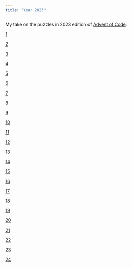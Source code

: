 ```yaml
---
title: "Year 2023"
---
```


My take on the puzzles in 2023 edition of [Advent of Code](https://adventofcode.com/2023).

::: calendar
::: {.card .border-warning .mb-3}
::: day
[1](../SOLUTIONS/2023/Day_01.html)
:::
:::
::: {.card .border-warning .mb-3}
::: day
[2](../SOLUTIONS/2023/Day_02.html)
:::
:::
::: {.card .border-warning .mb-3}
::: day
[3](../SOLUTIONS/2023/Day_03.html)
:::
:::
::: {.card .border-warning .mb-3}
::: day
[4](../SOLUTIONS/2023/Day_04.html)
:::
:::
::: {.card .border-warning .mb-3}
::: day
[5](../SOLUTIONS/2023/Day_05.html)
:::
:::
::: {.card .border-warning .mb-3}
::: day
[6](../SOLUTIONS/2023/Day_06.html)
:::
:::
::: {.card .border-success .mb-3}
::: day
[7](../SOLUTIONS/2023/Day_07.html)
:::
:::
::: {.card .border-warning .mb-3}
::: day
[8](../SOLUTIONS/2023/Day_08.html)
:::
:::
::: {.card .border-warning .mb-3}
::: day
[9](../SOLUTIONS/2023/Day_09.html)
:::
:::
::: {.card .border-warning .mb-3}
::: day
[10](../SOLUTIONS/2023/Day_10.html)
:::
:::
::: {.card .border-warning .mb-3}
::: day
[11](../SOLUTIONS/2023/Day_11.html)
:::
:::
::: {.card .border-warning .mb-3}
::: day
[12](../SOLUTIONS/2023/Day_12.html)
:::
:::
::: {.card .border-warning .mb-3}
::: day
[13](../SOLUTIONS/2023/Day_13.html)
:::
:::
::: {.card .border-warning .mb-3}
::: day
[14](../SOLUTIONS/2023/Day_14.html)
:::
:::
::: {.card .border-warning .mb-3}
::: day
[15](../SOLUTIONS/2023/Day_15.html)
:::
:::
::: {.card .border-warning .mb-3}
::: day
[16](../SOLUTIONS/2023/Day_16.html)
:::
:::
::: {.card .border-warning .mb-3}
::: day
[17](../SOLUTIONS/2023/Day_17.html)
:::
:::
::: {.card .border-warning .mb-3}
::: day
[18](../SOLUTIONS/2023/Day_18.html)
:::
:::
::: {.card .border-warning .mb-3}
::: day
[19](../SOLUTIONS/2023/Day_19.html)
:::
:::
::: {.card .border-warning .mb-3}
::: day
[20](../SOLUTIONS/2023/Day_20.html)
:::
:::
::: {.card .border-warning .mb-3}
::: day
[21](../SOLUTIONS/2023/Day_21.html)
:::
:::
::: {.card .border-warning .mb-3}
::: day
[22](../SOLUTIONS/2023/Day_22.html)
:::
:::
::: {.card .border-warning .mb-3}
::: day
[23](../SOLUTIONS/2023/Day_23.html)
:::
:::
::: {.card .border-warning .mb-3}
::: day
[24](../SOLUTIONS/2023/Day_24.html)
:::
:::
:::
